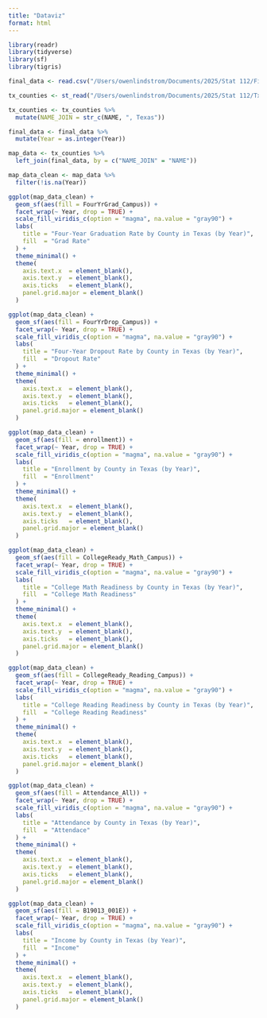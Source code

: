 ```yaml
---
title: "Dataviz"
format: html
---
```


```r
library(readr)
library(tidyverse)
library(sf)
library(tigris)

```

```r
final_data <- read.csv("/Users/owenlindstrom/Documents/2025/Stat 112/Final Project/project-the-stat-stackers/data/final_data.csv")
```

```r
tx_counties <- st_read("/Users/owenlindstrom/Documents/2025/Stat 112/Tx_CntyBndry_Jurisdictional_TIGER/Tx_CntyBndry_Jurisdictional_TIGER.shp")
```

```r
tx_counties <- tx_counties %>%
  mutate(NAME_JOIN = str_c(NAME, ", Texas"))
```

```r
final_data <- final_data %>%
  mutate(Year = as.integer(Year))
```

```r
map_data <- tx_counties %>%
  left_join(final_data, by = c("NAME_JOIN" = "NAME"))
```

```r
map_data_clean <- map_data %>%
  filter(!is.na(Year))
```


```r
ggplot(map_data_clean) +
  geom_sf(aes(fill = FourYrGrad_Campus)) +
  facet_wrap(~ Year, drop = TRUE) +
  scale_fill_viridis_c(option = "magma", na.value = "gray90") +
  labs(
    title = "Four-Year Graduation Rate by County in Texas (by Year)",
    fill  = "Grad Rate"
  ) +
  theme_minimal() +
  theme(
    axis.text.x  = element_blank(),
    axis.text.y  = element_blank(),
    axis.ticks   = element_blank(),
    panel.grid.major = element_blank()
  )
```

```r
ggplot(map_data_clean) +
  geom_sf(aes(fill = FourYrDrop_Campus)) +
  facet_wrap(~ Year, drop = TRUE) +
  scale_fill_viridis_c(option = "magma", na.value = "gray90") +
  labs(
    title = "Four-Year Dropout Rate by County in Texas (by Year)",
    fill  = "Dropout Rate"
  ) +
  theme_minimal() +
  theme(
    axis.text.x  = element_blank(),
    axis.text.y  = element_blank(),
    axis.ticks   = element_blank(),
    panel.grid.major = element_blank()
  )
```

```r
ggplot(map_data_clean) +
  geom_sf(aes(fill = enrollment)) +
  facet_wrap(~ Year, drop = TRUE) +
  scale_fill_viridis_c(option = "magma", na.value = "gray90") +
  labs(
    title = "Enrollment by County in Texas (by Year)",
    fill  = "Enrollment"
  ) +
  theme_minimal() +
  theme(
    axis.text.x  = element_blank(),
    axis.text.y  = element_blank(),
    axis.ticks   = element_blank(),
    panel.grid.major = element_blank()
  )
```

```r
ggplot(map_data_clean) +
  geom_sf(aes(fill = CollegeReady_Math_Campus)) +
  facet_wrap(~ Year, drop = TRUE) +
  scale_fill_viridis_c(option = "magma", na.value = "gray90") +
  labs(
    title = "College Math Readiness by County in Texas (by Year)",
    fill  = "College Math Readiness"
  ) +
  theme_minimal() +
  theme(
    axis.text.x  = element_blank(),
    axis.text.y  = element_blank(),
    axis.ticks   = element_blank(),
    panel.grid.major = element_blank()
  )
```

```r
ggplot(map_data_clean) +
  geom_sf(aes(fill = CollegeReady_Reading_Campus)) +
  facet_wrap(~ Year, drop = TRUE) +
  scale_fill_viridis_c(option = "magma", na.value = "gray90") +
  labs(
    title = "College Reading Readiness by County in Texas (by Year)",
    fill  = "College Reading Readiness"
  ) +
  theme_minimal() +
  theme(
    axis.text.x  = element_blank(),
    axis.text.y  = element_blank(),
    axis.ticks   = element_blank(),
    panel.grid.major = element_blank()
  )
```

```r
ggplot(map_data_clean) +
  geom_sf(aes(fill = Attendance_All)) +
  facet_wrap(~ Year, drop = TRUE) +
  scale_fill_viridis_c(option = "magma", na.value = "gray90") +
  labs(
    title = "Attendance by County in Texas (by Year)",
    fill  = "Attendace"
  ) +
  theme_minimal() +
  theme(
    axis.text.x  = element_blank(),
    axis.text.y  = element_blank(),
    axis.ticks   = element_blank(),
    panel.grid.major = element_blank()
  )
```

```r
ggplot(map_data_clean) +
  geom_sf(aes(fill = B19013_001E)) +
  facet_wrap(~ Year, drop = TRUE) +
  scale_fill_viridis_c(option = "magma", na.value = "gray90") +
  labs(
    title = "Income by County in Texas (by Year)",
    fill  = "Income"
  ) +
  theme_minimal() +
  theme(
    axis.text.x  = element_blank(),
    axis.text.y  = element_blank(),
    axis.ticks   = element_blank(),
    panel.grid.major = element_blank()
  )
```

